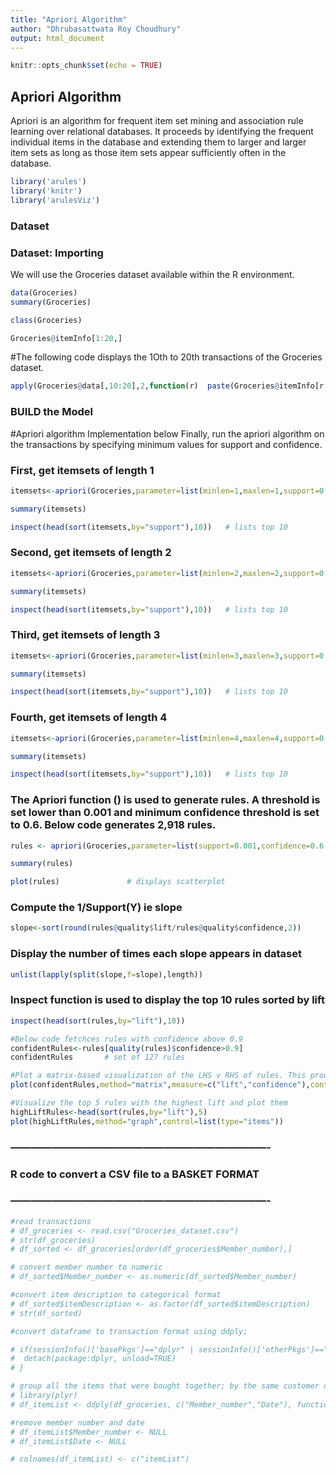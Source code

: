 ---
title: "Apriori Algorithm"
author: "Dhrubasattwata Roy Choudhury"
output: html_document
---

```{r setup, include=FALSE}
knitr::opts_chunk$set(echo = TRUE)
```

## Apriori Algorithm

Apriori is an algorithm for frequent item set mining and association rule learning over relational databases. It proceeds by identifying the frequent individual items in the database and extending them to larger and larger item sets as long as those item sets appear sufficiently often in the database.

```{r}
library('arules')
library('knitr')
library('arulesViz')
```

### Dataset
### Dataset: Importing
We will use the Groceries dataset available within the R environment.
```{r}
data(Groceries)
summary(Groceries)     
```

```{r}
class(Groceries)     
```

```{r}
Groceries@itemInfo[1:20,]    
```

#The following code displays the 1Oth to 20th transactions of the Groceries dataset.
```{r}
apply(Groceries@data[,10:20],2,function(r)  paste(Groceries@itemInfo[r,"labels"],collapse=", "))
```

### BUILD the Model

#Apriori algorithm Implementation below
Finally, run the apriori algorithm on the transactions by specifying minimum values for support and confidence.

### First, get itemsets of length 1
```{r}
itemsets<-apriori(Groceries,parameter=list(minlen=1,maxlen=1,support=0.02,target="frequent itemsets"))
```

```{r}
summary(itemsets)  
```

```{r}
inspect(head(sort(itemsets,by="support"),10))   # lists top 10
```

### Second, get itemsets of length 2
```{r}
itemsets<-apriori(Groceries,parameter=list(minlen=2,maxlen=2,support=0.02,target="frequent itemsets"))
```

```{r}
summary(itemsets)  
```

```{r}
inspect(head(sort(itemsets,by="support"),10))   # lists top 10
```


### Third, get itemsets of length 3
```{r}
itemsets<-apriori(Groceries,parameter=list(minlen=3,maxlen=3,support=0.02,target="frequent itemsets"))
```

```{r}
summary(itemsets)  
```

```{r}
inspect(head(sort(itemsets,by="support"),10))   # lists top 10
```


### Fourth, get itemsets of length 4
```{r}
itemsets<-apriori(Groceries,parameter=list(minlen=4,maxlen=4,support=0.02,target="frequent itemsets"))
```

```{r}
summary(itemsets)  
```

```{r}
inspect(head(sort(itemsets,by="support"),10))   # lists top 10
```

### The Apriori function  () is used to generate rules. A threshold is set lower than 0.001 and minimum confidence threshold is set to 0.6. Below code generates 2,918 rules.
```{r}
rules <- apriori(Groceries,parameter=list(support=0.001,confidence=0.6,target="rules"))
```

```{r}
summary(rules)  
```

```{r}
plot(rules)               # displays scatterplot
```

### Compute the 1/Support(Y) ie slope
```{r}
slope<-sort(round(rules@quality$lift/rules@quality$confidence,2))
```

### Display the number of times each slope appears in dataset
```{r}
unlist(lapply(split(slope,f=slope),length))
```

### Inspect function is used to display the top 10 rules sorted by lift
```{r}
inspect(head(sort(rules,by="lift"),10))
```

```{r}
#Below code fetchces rules with confidence above 0.9
confidentRules<-rules[quality(rules)$confidence>0.9] 
confidentRules       # set of 127 rules
```


```{r}
#Plot a matrix-based visualization of the LHS v RHS of rules. This produces a Matrix-based visualization of LHS and RHS, colored by lift and confidence, 
plot(confidentRules,method="matrix",measure=c("lift","confidence"),control=list(reorder="none"))
```


```{r}
#Visualize the top 5 rules with the highest lift and plot them
highLiftRules<-head(sort(rules,by="lift"),5) 
plot(highLiftRules,method="graph",control=list(type="items"))
```


### ----------------------------------------------------------------------------
### R code to convert a CSV file to a BASKET FORMAT
### ----------------------------------------------------------------------------

```{r}
#read transactions
# df_groceries <- read.csv("Groceries_dataset.csv")
# str(df_groceries)
# df_sorted <- df_groceries[order(df_groceries$Member_number),]

# convert member number to numeric
# df_sorted$Member_number <- as.numeric(df_sorted$Member_number)

#convert item description to categorical format
# df_sorted$itemDescription <- as.factor(df_sorted$itemDescription)
# str(df_sorted)

#convert dataframe to transaction format using ddply; 

# if(sessionInfo()['basePkgs']=="dplyr" | sessionInfo()['otherPkgs']=="dplyr"){
#  detach(package:dplyr, unload=TRUE)
# }

# group all the items that were bought together; by the same customer on the same date
# library(plyr)
# df_itemList <- ddply(df_groceries, c("Member_number","Date"), function(df1)paste(df1$itemDescription,collapse = ","))

#remove member number and date
# df_itemList$Member_number <- NULL
# df_itemList$Date <- NULL

# colnames(df_itemList) <- c("itemList")
```

